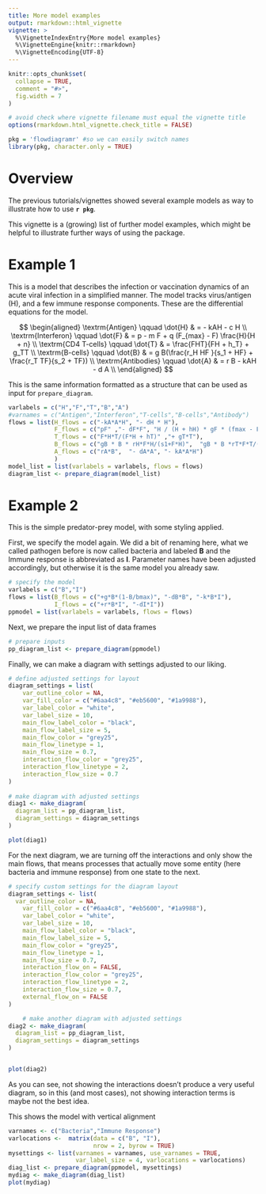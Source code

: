 ```yaml
---
title: More model examples
output: rmarkdown::html_vignette
vignette: >
  %\VignetteIndexEntry{More model examples}
  %\VignetteEngine{knitr::rmarkdown}
  %\VignetteEncoding{UTF-8}
---
```


```r
knitr::opts_chunk$set(
  collapse = TRUE,
  comment = "#>",
  fig.width = 7
)

# avoid check where vignette filename must equal the vignette title
options(rmarkdown.html_vignette.check_title = FALSE)
```

```r
pkg = 'flowdiagramr' #so we can easily switch names
library(pkg, character.only = TRUE)
```

# Overview

The previous tutorials/vignettes showed several example models as way to illustrate how to use **`r pkg`**.

This vignette is a (growing) list of further model examples, which might be helpful to illustrate further ways of using the package.


# Example 1

This is a model that describes the infection or vaccination dynamics of an acute viral infection in a simplified manner.
The model tracks virus/antigen (H), and a few immune response components. These are the differential equations for the model.

$$
\begin{aligned}
\textrm{Antigen} \qquad  \dot{H} & =   - kAH - c H \\ 
\textrm{Interferon} \qquad \dot{F} & = p - m F +  q (F_{max} - F) \frac{H}{H + n}   \\
\textrm{CD4 T-cells} \qquad \dot{T} & =  \frac{FHT}{FH + h_T} + g_TT   \\
\textrm{B-cells} \qquad \dot{B} & =  g B(\frac{r_H HF }{s_1 + HF} + \frac{r_T TF}{s_2 + TF})    \\
\textrm{Antibodies} \qquad \dot{A} & =   r B  - kAH - d A   \\
\end{aligned}
$$

This is the same information formatted as a structure that can be used as input for `prepare_diagram`.

```r
varlabels = c("H","F","T","B","A")
#varnames = c("Antigen","Interferon","T-cells","B-cells","Antibody")
flows = list(H_flows = c("-kA*A*H", "- dH * H"),
             F_flows = c("pF" ,"- dF*F", "H / (H + hH) * gF * (fmax - F)"),
             T_flows = c("F*H*T/(F*H + hT)" ,"+ gT*T"),
             B_flows = c("gB * B * rH*F*H/(s1+F*H)",  "gB * B *rT*F*T/(s2+F*T)" ),
             A_flows = c("rA*B",  "- dA*A", "- kA*A*H") 
             )
model_list = list(varlabels = varlabels, flows = flows)
diagram_list <- prepare_diagram(model_list)
```


# Example 2

This is the simple predator-prey model, with some styling applied.


First, we specify the model again. We did a bit of renaming here, what we called pathogen before is now called bacteria and labeled **B** and the Immune response is abbreviated as **I**. Parameter names have been adjusted accordingly, but otherwise it is the same model you already saw.

```r
# specify the model
varlabels = c("B","I")
flows = list(B_flows = c("+g*B*(1-B/bmax)", "-dB*B", "-k*B*I"),
             I_flows = c("+r*B*I", "-dI*I"))
ppmodel = list(varlabels = varlabels, flows = flows)
```

Next, we prepare the input list of data frames

```r
# prepare inputs 
pp_diagram_list <- prepare_diagram(ppmodel)
```

Finally, we can make a diagram with settings adjusted to our liking.

```r
# define adjusted settings for layout
diagram_settings = list(
    var_outline_color = NA,
    var_fill_color = c("#6aa4c8", "#eb5600", "#1a9988"),
    var_label_color = "white",
    var_label_size = 10,
    main_flow_label_color = "black",
    main_flow_label_size = 5,
    main_flow_color = "grey25",
    main_flow_linetype = 1,
    main_flow_size = 0.7,
    interaction_flow_color = "grey25",
    interaction_flow_linetype = 2,
    interaction_flow_size = 0.7
)
    
# make diagram with adjusted settings
diag1 <- make_diagram(
  diagram_list = pp_diagram_list,
  diagram_settings = diagram_settings
)

plot(diag1)
```


For the next diagram, we are turning off the interactions and only show the main flows, that means processes that actually move some entity (here bacteria and immune response) from one state to the next.

```r
# specify custom settings for the diagram layout
diagram_settings <- list(
  var_outline_color = NA,
    var_fill_color = c("#6aa4c8", "#eb5600", "#1a9988"),
    var_label_color = "white",
    var_label_size = 10,
    main_flow_label_color = "black",
    main_flow_label_size = 5,
    main_flow_color = "grey25",
    main_flow_linetype = 1,
    main_flow_size = 0.7,
    interaction_flow_on = FALSE,  
    interaction_flow_color = "grey25",
    interaction_flow_linetype = 2,
    interaction_flow_size = 0.7,
    external_flow_on = FALSE
)

    # make another diagram with adjusted settings
diag2 <- make_diagram(
  diagram_list = pp_diagram_list,
  diagram_settings = diagram_settings
)


plot(diag2)
```

As you can see, not showing the interactions doesn't produce a very useful diagram, so in this (and most cases), not showing interaction terms is maybe not the best idea.

This shows the model with vertical alignment

```r
varnames <- c("Bacteria","Immune Response")
varlocations <-  matrix(data = c("B", "I"),
                        nrow = 2, byrow = TRUE)
mysettings <- list(varnames = varnames, use_varnames = TRUE,
                   var_label_size = 4, varlocations = varlocations)
diag_list <- prepare_diagram(ppmodel, mysettings)
mydiag <- make_diagram(diag_list)
plot(mydiag)
```


            
